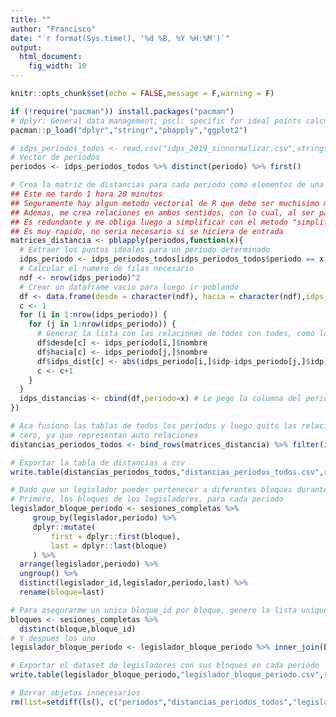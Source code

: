 ```yaml
---
title: ""
author: "Francisco"
date: "`r format(Sys.time(), '%d %B, %Y %H:%M')`"
output: 
  html_document: 
    fig_width: 10
---
```


```r
knitr::opts_chunk$set(echo = FALSE,message = F,warning = F)
```

```r
if (!require("pacman")) install.packages("pacman")
# dplyr: General data management; pscl: specific for ideal points calculation; stringr: string manipulation; pbapply: kinda progress bars; ggplot2: graphic library
pacman::p_load("dplyr","stringr","pbapply","ggplot2")
```

```r
# idps_periodos_todos <- read.csv("idps_2019_sinnormalizar.csv",stringsAsFactors = F)
# Vector de periodos
periodos <- idps_periodos_todos %>% distinct(periodo) %>% first()
```


```r
# Crea la matriz de distancias para cada periodo como elementos de una lista 
## Este me tardo 1 hora 20 minutos
## Seguramente hay algun metodo vectorial de R que debe ser muchisimo mas eficiente
## Ademas, me crea relaciones en ambos sentidos, con lo cual, al ser para un grafico no dirigido
## Es redundante y me obliga luego a simplificar con el metodo "simplify" de igraph, que si bien
## Es muy rapido, no seria necesario si se hiciera de entrada
matrices_distancia <- pblapply(periodos,function(x){
  # Extraer los puntos ideales para un periodo determinado
  idps_periodo <- idps_periodos_todos[idps_periodos_todos$periodo == x,]
  # Calcular el numero de filas necesario
  ndf <- nrow(idps_periodo)^2
  # Crear un dataframe vacio para luego ir poblando
  df <- data.frame(desde = character(ndf), hacia = character(ndf),idps_dist = numeric(ndf), stringsAsFactors = FALSE)
  c <- 1
  for (i in 1:nrow(idps_periodo)) {
    for (j in 1:nrow(idps_periodo)) {
      # Generar la lista con las relaciones de todes con todes, como la distncia absoluta entre idps
      df$desde[c] <- idps_periodo[i,]$nombre
      df$hacia[c] <- idps_periodo[j,]$nombre
      df$idps_dist[c] <- abs(idps_periodo[i,]$idp-idps_periodo[j,]$idp)
      c <- c+1
    }
  }
  idps_distancias <- cbind(df,periodo=x) # Le pego la columna del periodo
})
```

```r
# Aca fusiono las tablas de todos los periodos y luego quito las relaciones con distancia
# cero, ya que representan auto relaciones
distancias_periodos_todos <- bind_rows(matrices_distancia) %>% filter(idps_dist>0)
```


```r
# Exportar la tabla de distancias a csv
write.table(distancias_periodos_todos,"distancias_periodos_todos.csv",row.names = F,sep = ";",quote = F)
```

```r
# Dado que un legislador pueder pertenecer a diferentes bloques durante un periodo, voy a definir como bloque para cada anio, el ultimo del periodo, teniendo en cuenta que el orden depende del voting_id
# Primero, los bloques de los legisladores, para cada periodo
legislador_bloque_periodo <- sesiones_completas %>%
     group_by(legislador,periodo) %>%
     dplyr::mutate(
         first = dplyr::first(bloque),
         last = dplyr::last(bloque)
     ) %>% 
  arrange(legislador,periodo) %>% 
  ungroup() %>% 
  distinct(legislador_id,legislador,periodo,last) %>% 
  rename(bloque=last)

# Para asegurarme un unico bloque_id por bloque, genero la lista unique bloque, bloque_id
bloques <- sesiones_completas %>% 
  distinct(bloque,bloque_id)
# Y despues los uno
legislador_bloque_periodo <- legislador_bloque_periodo %>% inner_join(bloques)
```

```r
# Exportar el dataset de legisladores con sus bloques en cada periodo
write.table(legislador_bloque_periodo,"legislador_bloque_periodo.csv",row.names = F,sep = ";",quote = F)
```

```r
# Borrar objetos innecesarios
rm(list=setdiff(ls(), c("periodos","distancias_periodos_todos","legislador_bloque_periodo","idps_periodos_todos")))
```

